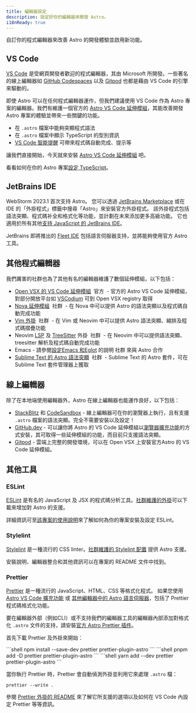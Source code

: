 ```yaml
---
title: 編輯器設定
description: 設定好你的編輯器來開發 Astro。
i18nReady: true
---
```


自訂你的程式編輯器來改善 Astro 的開發體驗並啟用新功能。

## VS Code

[VS Code](https://code.visualstudio.com/) 是受網頁開發者歡迎的程式編輯器，其由 Microsoft 所開發。一些著名的線上編輯器如 [GitHub Codespaces](https://github.com/features/codespaces) 以及 [Gitpod](https://gitpod.io/) 也都是藉由 VS Code 的引擎來驅動的。

即使 Astro 可以在任何程式編輯器運作，但我們建議使用 VS Code 作為 Astro 專案的編輯器。我們有維護一個官方的 [Astro VS Code 延伸模組](https://marketplace.visualstudio.com/items?itemName=astro-build.astro-vscode)，其能改善開發 Astro 專案的體驗並帶來一些關鍵的功能。

- 在 `.astro` 檔案中能夠突顯程式語法
- 在 `.astro` 檔案中顯示 TypeScript 的型別資訊
- [VS Code 智能提醒](https://code.visualstudio.com/docs/editor/intellisense) 可帶來程式碼自動完成、提示等

讓我們直接開始，今天就來安裝 [Astro VS Code 延伸模組](https://marketplace.visualstudio.com/items?itemName=astro-build.astro-vscode) 吧。


<ReadMore>看看如何在你的 Astro 專案[設定 TypeScript](/zh-tw/guides/typescript/)。</ReadMore>

## JetBrains IDE

WebStorm 2023.1 首次支持 Astro。 您可以透過 [JetBrains Marketplace](https://plugins.jetbrains.com/plugin/20959-astro) 或在 IDE 的「外掛程式」標籤中搜尋「Astro」來安裝官方外掛程式。 該外掛程式包括語法突顯、程式碼补全和格式化等功能，並計劃在未來添加更多高級功能。 它也適用於所有其他[支持 JavaScript 的 JetBrains IDE](https://www.jetbrains.com/products/#lang=js&type=ide)。

JetBrains 即將推出的 [Fleet IDE](https://www.jetbrains.com/fleet/) 包括語言伺服器支持，並將能夠使用官方 Astro 工具。

## 其他程式編輯器

我們厲害的社群也為了其他有名的編輯器維護了數個延伸模組，以下包括：

- [Open VSX 的 VS Code 延伸模組](https://open-vsx.org/extension/astro-build/astro-vscode) <span style="margin: 0.25em;"><Badge variant="accent">官方</Badge></span> - 官方的 Astro VS Code 延伸模組，對部分開放平台如 [VSCodium](https://vscodium.com/) 可到 Open VSX registry 取得
- [Nova 延伸模組](https://extensions.panic.com/extensions/sciencefidelity/sciencefidelity.astro/) <span style="margin: 0.25em;"><Badge variant="neutral">社群</Badge></span> - 在 Nova 中可以提供 Astro 的語法突顯以及程式碼自動完成功能
- [Vim 外掛](https://github.com/wuelnerdotexe/vim-astro) <span style="margin: 0.25em;"><Badge variant="neutral">社群</Badge></span> - 在 Vim 或 Neovim 中可以提供 Astro 語法突顯、縮排及程式碼摺疊功能
- Neovim [LSP](https://github.com/neovim/nvim-lspconfig/blob/master/doc/server_configurations.md#astro) 及 [TreeSitter](https://github.com/virchau13/tree-sitter-astro) 外掛 <span style="margin: 0.25em;"><Badge variant="neutral">社群</Badge></span> - 在 Neovim 中可以提供語法突顯、treesitter 解析及程式碼自動完成功能
- Emacs - 請參閱[設定Emacs 和Eglot](https://medium.com/@jrmjrm/configuring-emacs-and-eglot-to-work-with-astro-language-server-9408eb709ab0) 的說明<span style="margin: 0.25em;"><Badge variant="neutral">社群</Badge></span>來與 Astro 合作
- [Sublime Text 的 Astro 語法突顯](https://packagecontrol.io/packages/Astro) <span style="margin: 0.25em;"><Badge variant="neutral">社群</Badge></span > - Sublime Text 的 Astro 套件，可在Sublime Text 套件管理器上獲取

## 線上編輯器

除了在本地端使用編輯器外，Astro 在線上編輯器也能運作良好，以下包括：

- [StackBlitz](https://stackblitz.com/) 和 [CodeSandbox](https://codesandbox.io/) - 線上編輯器可在你的瀏覽器上執行，且有支援 `.astro` 檔案的語法突顯。完全不需要安裝以及設定！
- [GitHub.dev](https://github.dev/) - 可以讓你將 Astro 的 VS Code 延伸模組以[瀏覽器擴充功能](https://code.visualstudio.com/api/extension-guides/web-extensions)的方式安裝，其可取得一些延伸模組的功能，而目前只支援語法突顯。
- [Gitpod](https://gitpod.io/) - 雲端上完整的開發環境，可以在 Open VSX 上安裝官方Astro 的 VS Code 延伸模組。

## 其他工具

### ESLint

[ESLint](https://eslint.org/) 是有名的 JavaScript 及 JSX 的程式碼分析工具。[社群維護的外掛](https://github.com/ota-meshi/eslint-plugin-astro)可以下載來增加對 Astro 的支援。

詳細資訊可至[該專案的使用說明](https://ota-meshi.github.io/eslint-plugin-astro/user-guide/)來了解如何為你的專案安裝及設定 ESLint。

### Stylelint

[Stylelint](https://stylelint.io/) 是一種流行的 CSS linter。[社群維護的 Stylelint 配置](https://github.com/ota-meshi/stylelint-config-html) 提供 Astro 支援。

安裝說明、編輯器整合和其他資訊可以在專案的 README 文件中找到。

### Prettier

[Prettier](https://prettier.io/) 是一種流行的 JavaScript、HTML、CSS 等格式化程式。 如果您使用 [Astro VS Code 擴充功能](https://marketplace.visualstudio.com/items?itemName=astro-build.astro-vscode) 或 [其他編輯器中的 Astro 語言伺服器](#其他程式編輯器)，包括了 Prettier 程式碼格式化功能。

要在編輯器外部（例如CLI）或不支持我們的編輯器工具的編輯器內部添加對格式化 `.astro` 文件的支持，請安裝[官方 Astro Prettier 插件](https://github.com/withastro/prettier-plugin-astro)。

首先下載 Prettier 及外掛來開始：

<PackageManagerTabs>
  <Fragment slot="npm">
  ```shell
  npm install --save-dev prettier prettier-plugin-astro
  ```
  </Fragment>
  <Fragment slot="pnpm">
  ```shell
  pnpm add -D prettier prettier-plugin-astro
  ```
  </Fragment>
  <Fragment slot="yarn">
  ```shell
  yarn add --dev prettier prettier-plugin-astro
  ```
  </Fragment>
</PackageManagerTabs>

當你執行 Prettier 時，Prettier 會自動偵測外掛並利用它來處理 `.astro` 檔：

```shell
prettier --write .
```

參閱 [Prettier 外掛的 README](https://github.com/withastro/prettier-plugin-astro/blob/main/README.md) 來了解它所支援的選項以及如何在 VS Code 內設定 Prettier 等等資訊。
